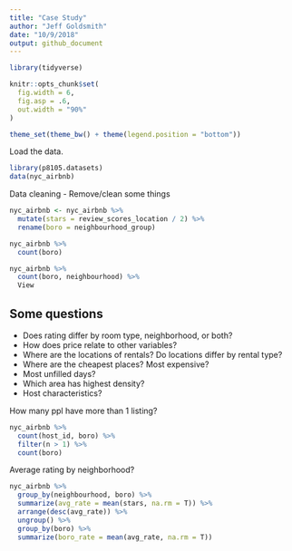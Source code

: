 ```yaml
---
title: "Case Study"
author: "Jeff Goldsmith"
date: "10/9/2018"
output: github_document
---
```


```r
library(tidyverse)

knitr::opts_chunk$set(
  fig.width = 6,
  fig.asp = .6,
  out.width = "90%"
)

theme_set(theme_bw() + theme(legend.position = "bottom"))
```

Load the data.

```r
library(p8105.datasets)
data(nyc_airbnb)
```


Data cleaning - Remove/clean some things
```r
nyc_airbnb <- nyc_airbnb %>% 
  mutate(stars = review_scores_location / 2) %>% 
  rename(boro = neighbourhood_group)

nyc_airbnb %>% 
  count(boro)

nyc_airbnb %>% 
  count(boro, neighbourhood) %>% 
  View
```

## Some questions
* Does rating differ by room type, neighborhood, or both?
* How does price relate to other variables?
* Where are the locations of rentals? Do locations differ by rental type?
* Where are the cheapest places? Most expensive?
* Most unfilled days?
* Which area has highest density?
* Host characteristics?

How many ppl have more than 1 listing?
```r
nyc_airbnb %>% 
  count(host_id, boro) %>% 
  filter(n > 1) %>% 
  count(boro)
```

Average rating by neighborhood?
```r
nyc_airbnb %>% 
  group_by(neighbourhood, boro) %>% 
  summarize(avg_rate = mean(stars, na.rm = T)) %>% 
  arrange(desc(avg_rate)) %>% 
  ungroup() %>% 
  group_by(boro) %>% 
  summarize(boro_rate = mean(avg_rate, na.rm = T)) 
  
```

